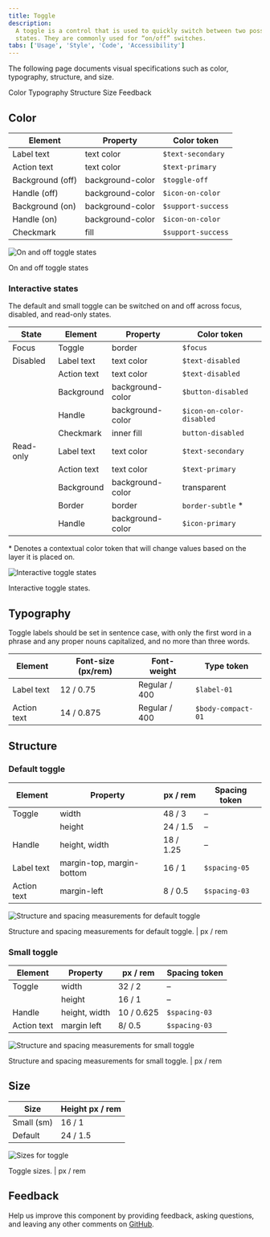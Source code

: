 ```yaml
---
title: Toggle
description:
  A toggle is a control that is used to quickly switch between two possible
  states. They are commonly used for “on/off” switches.
tabs: ['Usage', 'Style', 'Code', 'Accessibility']
---
```


<PageDescription>

The following page documents visual specifications such as color, typography,
structure, and size.

</PageDescription>

<AnchorLinks>

<AnchorLink>Color</AnchorLink>
<AnchorLink>Typography</AnchorLink>
<AnchorLink>Structure</AnchorLink>
<AnchorLink>Size</AnchorLink>
<AnchorLink>Feedback</AnchorLink>

</AnchorLinks>

## Color

| Element          | Property         | Color token        |
| ---------------- | ---------------- | ------------------ |
| Label text       | text color       | `$text-secondary`  |
| Action text      | text color       | `$text-primary`    |
| Background (off) | background-color | `$toggle-off`      |
| Handle (off)     | background-color | `$icon-on-color`   |
| Background (on)  | background-color | `$support-success` |
| Handle (on)      | background-color | `$icon-on-color`   |
| Checkmark        | fill             | `$support-success` |

<Row>
<Column colLg={8}>

![On and off toggle states](images/toggle-style-color.png)

</Column>
</Row>

<Caption>On and off toggle states</Caption>

### Interactive states

The default and small toggle can be switched on and off across focus, disabled,
and read-only states.

| State     | Element     | Property         | Color token               |
| --------- | ----------- | ---------------- | ------------------------- |
| Focus     | Toggle      | border           | `$focus`                  |
| Disabled  | Label text  | text color       | `$text-disabled`          |
|           | Action text | text color       | `$text-disabled`          |
|           | Background  | background-color | `$button-disabled`        |
|           | Handle      | background-color | `$icon-on-color-disabled` |
|           | Checkmark   | inner fill       | `button-disabled`         |
| Read-only | Label text  | text color       | `$text-secondary`         |
|           | Action text | text color       | `$text-primary`           |
|           | Background  | background-color | transparent               |
|           | Border      | border           | `border-subtle` \*        |
|           | Handle      | background-color | `$icon-primary`           |

<Caption>
  * Denotes a contextual color token that will change values based on the layer
  it is placed on.
</Caption>

<Row>
<Column colLg={8}>

![Interactive toggle states](images/toggle-style-states.png)

</Column>
</Row>

<Caption>Interactive toggle states.</Caption>

## Typography

Toggle labels should be set in sentence case, with only the first word in a
phrase and any proper nouns capitalized, and no more than three words.

| Element     | Font-size (px/rem) | Font-weight   | Type token         |
| ----------- | ------------------ | ------------- | ------------------ |
| Label text  | 12 / 0.75          | Regular / 400 | `$label-01`        |
| Action text | 14 / 0.875         | Regular / 400 | `$body-compact-01` |

## Structure

### Default toggle

| Element     | Property                  | px / rem  | Spacing token |
| ----------- | ------------------------- | --------- | ------------- |
| Toggle      | width                     | 48 / 3    | –             |
|             | height                    | 24 / 1.5  | –             |
| Handle      | height, width             | 18 / 1.25 | –             |
| Label text  | margin-top, margin-bottom | 16 / 1    | `$spacing-05` |
| Action text | margin-left               | 8 / 0.5   | `$spacing-03` |

<div className="image--fixed">

![Structure and spacing measurements for default toggle](images/toggle-style-default-spec.png)

</div>

<Caption>
  Structure and spacing measurements for default toggle. | px / rem
</Caption>

### Small toggle

| Element     | Property      | px / rem   | Spacing token |
| ----------- | ------------- | ---------- | ------------- |
| Toggle      | width         | 32 / 2     | –             |
|             | height        | 16 / 1     | –             |
| Handle      | height, width | 10 / 0.625 | `$spacing-03` |
| Action text | margin left   | 8/ 0.5     | `$spacing-03` |

<div className="image--fixed">

![Structure and spacing measurements for small toggle](images/toggle-style-small-spec.png)

</div>

<Caption>
  Structure and spacing measurements for small toggle. | px / rem
</Caption>

## Size

| Size       | Height px / rem |
| ---------- | --------------- |
| Small (sm) | 16 / 1          |
| Default    | 24 / 1.5        |

<div className="image--fixed">

![Sizes for toggle](images/toggle-style-sizes.png)

</div>

<Caption>Toggle sizes. | px / rem</Caption>

## Feedback

Help us improve this component by providing feedback, asking questions, and
leaving any other comments on
[GitHub](https://github.com/carbon-design-system/carbon-website/issues/new?assignees=&labels=feedback&template=feedback.md).
